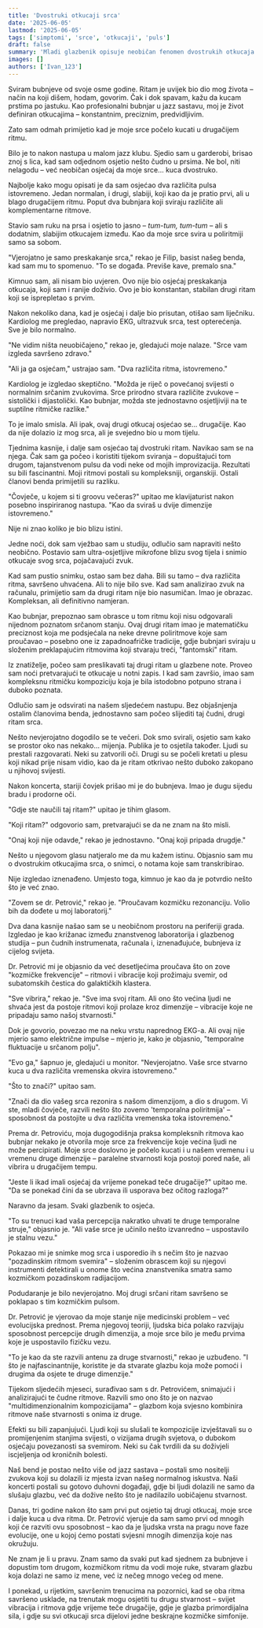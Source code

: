 ```yaml
---
title: 'Dvostruki otkucaji srca'
date: '2025-06-05'
lastmod: '2025-06-05'
tags: ['simptomi', 'srce', 'otkucaji', 'puls']
draft: false
summary: 'Mladi glazbenik opisuje neobičan fenomen dvostrukih otkucaja srca koji ga je doveo do spoznaje o skrivenim ritmovima svemira.'
images: []
authors: ['Ivan_123']
---
```


Sviram bubnjeve od svoje osme godine. Ritam je uvijek bio dio mog života – način na koji dišem, hodam, govorim. Čak i dok spavam, kažu da kucam prstima po jastuku. Kao profesionalni bubnjar u jazz sastavu, moj je život definiran otkucajima – konstantnim, preciznim, predvidljivim.

Zato sam odmah primijetio kad je moje srce počelo kucati u drugačijem ritmu.

Bilo je to nakon nastupa u malom jazz klubu. Sjedio sam u garderobi, brisao znoj s lica, kad sam odjednom osjetio nešto čudno u prsima. Ne bol, niti nelagodu – već neobičan osjećaj da moje srce... kuca dvostruko. 

Najbolje kako mogu opisati je da sam osjećao dva različita pulsa istovremeno. Jedan normalan, i drugi, slabiji, koji kao da je pratio prvi, ali u blago drugačijem ritmu. Poput dva bubnjara koji sviraju različite ali komplementarne ritmove.

Stavio sam ruku na prsa i osjetio to jasno – *tum-tum, tum-tum* – ali s dodatnim, slabijim otkucajem između. Kao da moje srce svira u poliritmiji samo sa sobom.

"Vjerojatno je samo preskakanje srca," rekao je Filip, basist našeg benda, kad sam mu to spomenuo. "To se događa. Previše kave, premalo sna."

Kimnuo sam, ali nisam bio uvjeren. Ovo nije bio osjećaj preskakanja otkucaja, koji sam i ranije doživio. Ovo je bio konstantan, stabilan drugi ritam koji se isprepletao s prvim.

Nakon nekoliko dana, kad je osjećaj i dalje bio prisutan, otišao sam liječniku. Kardiolog me pregledao, napravio EKG, ultrazvuk srca, test opterećenja. Sve je bilo normalno.

"Ne vidim ništa neuobičajeno," rekao je, gledajući moje nalaze. "Srce vam izgleda savršeno zdravo."

"Ali ja ga osjećam," ustrajao sam. "Dva različita ritma, istovremeno."

Kardiolog je izgledao skeptično. "Možda je riječ o povećanoj svijesti o normalnim srčanim zvukovima. Srce prirodno stvara različite zvukove – sistolički i dijastolički. Kao bubnjar, možda ste jednostavno osjetljiviji na te suptilne ritmičke razlike."

To je imalo smisla. Ali ipak, ovaj drugi otkucaj osjećao se... drugačije. Kao da nije dolazio iz mog srca, ali je svejedno bio u mom tijelu.

Tjednima kasnije, i dalje sam osjećao taj dvostruki ritam. Navikao sam se na njega. Čak sam ga počeo i koristiti tijekom sviranja – dopuštajući tom drugom, tajanstvenom pulsu da vodi neke od mojih improvizacija. Rezultati su bili fascinantni. Moji ritmovi postali su kompleksniji, organskiji. Ostali članovi benda primijetili su razliku.

"Čovječe, u kojem si ti groovu večeras?" upitao me klavijaturist nakon posebno inspiriranog nastupa. "Kao da sviraš u dvije dimenzije istovremeno."

Nije ni znao koliko je bio blizu istini.

Jedne noći, dok sam vježbao sam u studiju, odlučio sam napraviti nešto neobično. Postavio sam ultra-osjetljive mikrofone blizu svog tijela i snimio otkucaje svog srca, pojačavajući zvuk.

Kad sam pustio snimku, ostao sam bez daha. Bili su tamo – dva različita ritma, savršeno uhvaćena. Ali to nije bilo sve. Kad sam analizirao zvuk na računalu, primijetio sam da drugi ritam nije bio nasumičan. Imao je obrazac. Kompleksan, ali definitivno namjeran.

Kao bubnjar, prepoznao sam obrasce u tom ritmu koji nisu odgovarali nijednom poznatom srčanom stanju. Ovaj drugi ritam imao je matematičku preciznost koja me podsjećala na neke drevne poliritmove koje sam proučavao – posebno one iz zapadnoafričke tradicije, gdje bubnjari sviraju u složenim preklapajućim ritmovima koji stvaraju treći, "fantomski" ritam.

Iz znatiželje, počeo sam preslikavati taj drugi ritam u glazbene note. Proveo sam noći pretvarajući te otkucaje u notni zapis. I kad sam završio, imao sam kompleksnu ritmičku kompoziciju koja je bila istodobno potpuno strana i duboko poznata.

Odlučio sam je odsvirati na našem sljedećem nastupu. Bez objašnjenja ostalim članovima benda, jednostavno sam počeo slijediti taj čudni, drugi ritam srca.

Nešto nevjerojatno dogodilo se te večeri. Dok smo svirali, osjetio sam kako se prostor oko nas nekako... mijenja. Publika je to osjetila također. Ljudi su prestali razgovarati. Neki su zatvorili oči. Drugi su se počeli kretati u plesu koji nikad prije nisam vidio, kao da je ritam otkrivao nešto duboko zakopano u njihovoj svijesti.

Nakon koncerta, stariji čovjek prišao mi je do bubnjeva. Imao je dugu sijedu bradu i prodorne oči.

"Gdje ste naučili taj ritam?" upitao je tihim glasom.

"Koji ritam?" odgovorio sam, pretvarajući se da ne znam na što misli.

"Onaj koji nije odavde," rekao je jednostavno. "Onaj koji pripada drugdje."

Nešto u njegovom glasu natjeralo me da mu kažem istinu. Objasnio sam mu o dvostrukim otkucajima srca, o snimci, o notama koje sam transkribirao.

Nije izgledao iznenađeno. Umjesto toga, kimnuo je kao da je potvrdio nešto što je već znao.

"Zovem se dr. Petrović," rekao je. "Proučavam kozmičku rezonanciju. Volio bih da dođete u moj laboratorij."

Dva dana kasnije našao sam se u neobičnom prostoru na periferiji grada. Izgledao je kao križanac između znanstvenog laboratorija i glazbenog studija – pun čudnih instrumenata, računala i, iznenađujuće, bubnjeva iz cijelog svijeta.

Dr. Petrović mi je objasnio da već desetljećima proučava što on zove "kozmičke frekvencije" – ritmovi i vibracije koji prožimaju svemir, od subatomskih čestica do galaktičkih klastera.

"Sve vibrira," rekao je. "Sve ima svoj ritam. Ali ono što većina ljudi ne shvaća jest da postoje ritmovi koji prolaze kroz dimenzije – vibracije koje ne pripadaju samo našoj stvarnosti."

Dok je govorio, povezao me na neku vrstu naprednog EKG-a. Ali ovaj nije mjerio samo električne impulse – mjerio je, kako je objasnio, "temporalne fluktuacije u srčanom polju".

"Evo ga," šapnuo je, gledajući u monitor. "Nevjerojatno. Vaše srce stvarno kuca u dva različita vremenska okvira istovremeno."

"Što to znači?" upitao sam.

"Znači da dio vašeg srca rezonira s našom dimenzijom, a dio s drugom. Vi ste, mladi čovječe, razvili nešto što zovemo 'temporalna poliritmija' – sposobnost da postojite u dva različita vremenska toka istovremeno."

Prema dr. Petroviću, moja dugogodišnja praksa kompleksnih ritmova kao bubnjar nekako je otvorila moje srce za frekvencije koje većina ljudi ne može percipirati. Moje srce doslovno je počelo kucati i u našem vremenu i u vremenu druge dimenzije – paralelne stvarnosti koja postoji pored naše, ali vibrira u drugačijem tempu.

"Jeste li ikad imali osjećaj da vrijeme ponekad teče drugačije?" upitao me. "Da se ponekad čini da se ubrzava ili usporava bez očitog razloga?"

Naravno da jesam. Svaki glazbenik to osjeća.

"To su trenuci kad vaša percepcija nakratko uhvati te druge temporalne struje," objasnio je. "Ali vaše srce je učinilo nešto izvanredno – uspostavilo je stalnu vezu."

Pokazao mi je snimke mog srca i usporedio ih s nečim što je nazvao "pozadinskim ritmom svemira" – složenim obrascem koji su njegovi instrumenti detektirali u onome što većina znanstvenika smatra samo kozmičkom pozadinskom radijacijom.

Podudaranje je bilo nevjerojatno. Moj drugi srčani ritam savršeno se poklapao s tim kozmičkim pulsom.

Dr. Petrović je vjerovao da moje stanje nije medicinski problem – već evolucijska prednost. Prema njegovoj teoriji, ljudska bića polako razvijaju sposobnost percepcije drugih dimenzija, a moje srce bilo je među prvima koje je uspostavilo fizičku vezu.

"To je kao da ste razvili antenu za druge stvarnosti," rekao je uzbuđeno. "I što je najfascinantnije, koristite je da stvarate glazbu koja može pomoći i drugima da osjete te druge dimenzije."

Tijekom sljedećih mjeseci, surađivao sam s dr. Petrovićem, snimajući i analizirajući te čudne ritmove. Razvili smo ono što je on nazvao "multidimenzionalnim kompozicijama" – glazbom koja svjesno kombinira ritmove naše stvarnosti s onima iz druge.

Efekti su bili zapanjujući. Ljudi koji su slušali te kompozicije izvještavali su o promijenjenim stanjima svijesti, o vizijama drugih svjetova, o dubokom osjećaju povezanosti sa svemirom. Neki su čak tvrdili da su doživjeli iscjeljenja od kroničnih bolesti.

Naš bend je postao nešto više od jazz sastava – postali smo nositelji zvukova koji su dolazili iz mjesta izvan našeg normalnog iskustva. Naši koncerti postali su gotovo duhovni događaji, gdje bi ljudi dolazili ne samo da slušaju glazbu, već da dožive nešto što je nadilazilo uobičajenu stvarnost.

Danas, tri godine nakon što sam prvi put osjetio taj drugi otkucaj, moje srce i dalje kuca u dva ritma. Dr. Petrović vjeruje da sam samo prvi od mnogih koji će razviti ovu sposobnost – kao da je ljudska vrsta na pragu nove faze evolucije, one u kojoj ćemo postati svjesni mnogih dimenzija koje nas okružuju.

Ne znam je li u pravu. Znam samo da svaki put kad sjednem za bubnjeve i dopustim tom drugom, kozmičkom ritmu da vodi moje ruke, stvaram glazbu koja dolazi ne samo iz mene, već iz nečeg mnogo većeg od mene.

I ponekad, u rijetkim, savršenim trenucima na pozornici, kad se oba ritma savršeno usklade, na trenutak mogu osjetiti tu drugu stvarnost – svijet vibracija i ritmova gdje vrijeme teče drugačije, gdje je glazba primordijalna sila, i gdje su svi otkucaji srca dijelovi jedne beskrajne kozmičke simfonije.

<StoryDisclaimer />